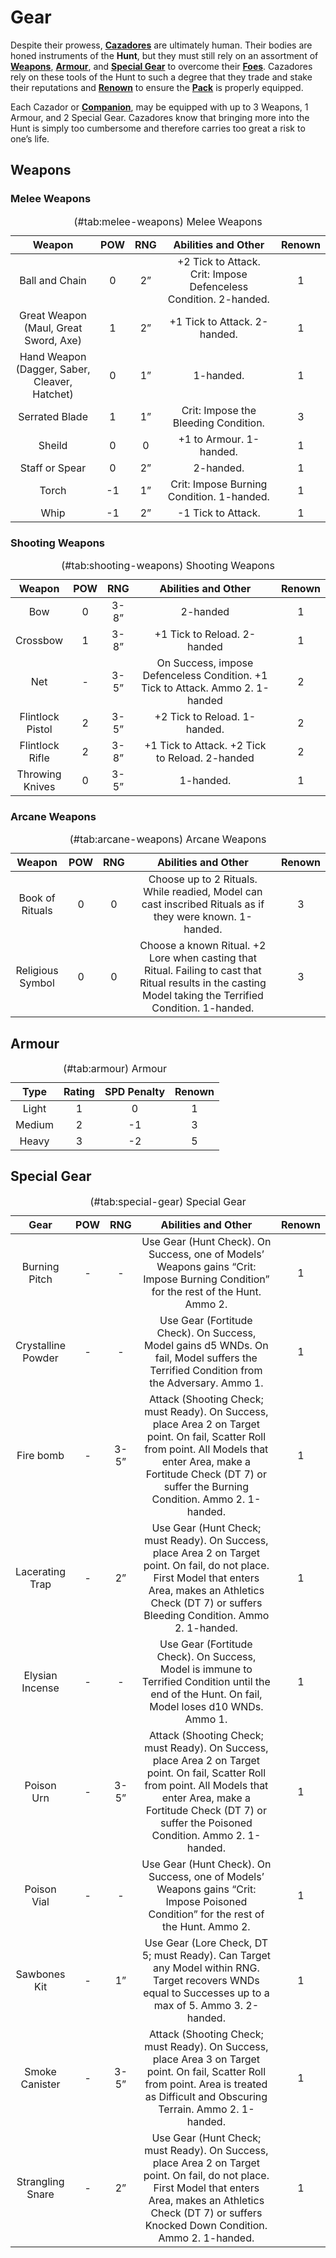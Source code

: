 # Gear {#gear}

Despite their prowess, **[Cazadores](#cazadores)** are ultimately human. Their bodies are honed instruments of the **Hunt**, but they must still rely on an assortment of **[Weapons](#gear-weapons)**, **[Armour](#gear-armour)**, and **[Special Gear](#special-gear)** to overcome their **[Foes](#foes)**. Cazadores rely on these tools of the Hunt to such a degree that they trade and stake their reputations and **[Renown](#renown)** to ensure the **[Pack](#pack)** is properly equipped. 


Each Cazador or **[Companion](#companion-types)**, may be equipped with up to 3 Weapons, 1 Armour, and 2 Special Gear. Cazadores know that bringing more into the Hunt is simply too cumbersome and therefore carries too great a risk to one’s life. 

## Weapons {#gear-weapons}

### Melee Weapons {-}

Table: (#tab:melee-weapons) Melee Weapons

|                    Weapon                     | POW  | RNG  |                     Abilities and Other                      | Renown |
| :-------------------------------------------: | :--: | :--: | :----------------------------------------------------------: | :----: |
|                Ball and Chain                 |  0   |  2"  | +2 Tick to Attack. Crit: Impose Defenceless Condition. 2-handed. |   1    |
|     Great Weapon (Maul, Great Sword, Axe)     |  1   |  2"  |                 +1 Tick to Attack. 2-handed.                 |   1    |
| Hand Weapon (Dagger, Saber, Cleaver, Hatchet) |  0   |  1"  |                          1-handed.                           |   1    |
|                Serrated Blade                 |  1   |  1"  |             Crit: Impose the Bleeding Condition.             |   3    |
|                    Sheild                     |  0   |  0   |                   +1 to Armour. 1-handed.                    |   1    |
|                Staff or Spear                 |  0   |  2"  |                          2-handed.                           |   1    |
|                     Torch                     |  -1  |  1"  |          Crit: Impose Burning Condition. 1-handed.           |   1    |
|                     Whip                      |  -1  |  2"  |                      -1 Tick to Attack.                      |   1    |

### Shooting Weapons {-}

Table: (#tab:shooting-weapons) Shooting Weapons

|      Weapon      | POW  | RNG  |                     Abilities and Other                      | Renown |
| :--------------: | :--: | :--: | :----------------------------------------------------------: | :----: |
|       Bow        |  0   | 3-8" |                           2-handed                           |   1    |
|     Crossbow     |  1   | 3-8" |                 +1 Tick to Reload. 2-handed                  |   1    |
|       Net        |  -   | 3-5" | On Success, impose Defenceless Condition. +1 Tick to Attack. Ammo 2. 1-handed |   2    |
| Flintlock Pistol |  2   | 3-5" |                 +2 Tick to Reload. 1-handed.                 |   2    |
| Flintlock Rifle  |  2   | 3-8" |        +1 Tick to Attack. +2 Tick to Reload. 2-handed        |   2    |
| Throwing Knives  |  0   | 3-5" |                          1-handed.                           |   1    |

### Arcane Weapons {-}

Table: (#tab:arcane-weapons) Arcane Weapons

|      Weapon      | POW  | RNG  |                     Abilities and Other                      | Renown |
| :--------------: | :--: | :--: | :----------------------------------------------------------: | :----: |
| Book of Rituals  |  0   |  0   | Choose up to 2 Rituals. While readied, Model can cast inscribed Rituals as if they were known. 1-handed. |   3    |
| Religious Symbol |  0   |  0   | Choose a known Ritual. +2 Lore when casting that Ritual. Failing to cast that Ritual results in the casting Model taking the Terrified Condition. 1-handed. |   3    |

## Armour {#gear-armor}

Table: (#tab:armour) Armour

|  Type  | Rating | SPD Penalty | Renown |
| :----: | :----: | :---------: | :----: |
| Light  |   1    |      0      |   1    |
| Medium |   2    |     -1      |   3    |
| Heavy  |   3    |     -2      |   5    |

## Special Gear

Table: (#tab:special-gear) Special Gear

|        Gear        | POW  | RNG  |                     Abilities and Other                      | Renown |
| :----------------: | :--: | :--: | :----------------------------------------------------------: | :----: |
|   Burning Pitch    |  -   |  -   | Use Gear (Hunt Check). On Success, one of Models’ Weapons gains “Crit: Impose Burning Condition” for the rest of the Hunt. Ammo 2. |   1    |
| Crystalline Powder |  -   |  -   | Use Gear (Fortitude Check). On Success, Model gains d5 WNDs. On fail, Model suffers the Terrified Condition from the Adversary. Ammo 1. |   1    |
|     Fire bomb      |  -   | 3-5" | Attack (Shooting Check; must Ready). On Success, place Area 2 on Target point. On fail, Scatter Roll from point. All Models that enter Area, make a Fortitude Check (DT 7) or suffer the Burning Condition. Ammo 2. 1-handed. |   1    |
|  Lacerating Trap   |  -   |  2"  | Use Gear (Hunt Check; must Ready). On Success, place Area 2 on Target point. On fail, do not place. First Model that enters Area, makes an Athletics Check (DT 7) or suffers Bleeding Condition. Ammo 2. 1-handed. |   1    |
|  Elysian Incense   |  -   |  -   | Use Gear (Fortitude Check). On Success, Model is immune to Terrified Condition until the end of the Hunt. On fail, Model loses d10 WNDs. Ammo 1. |   1    |
|     Poison Urn     |  -   | 3-5" | Attack (Shooting Check; must Ready). On Success, place Area 2 on Target point. On fail, Scatter Roll from point. All Models that enter Area, make a Fortitude Check (DT 7) or suffer the Poisoned Condition. Ammo 2. 1-handed. |   1    |
|    Poison Vial     |  -   |  -   | Use Gear (Hunt Check). On Success, one of Models’ Weapons gains “Crit: Impose Poisoned Condition” for the rest of the Hunt. Ammo 2. |   1    |
|    Sawbones Kit    |  -   |  1"  | Use Gear (Lore Check, DT 5; must Ready). Can Target any Model within RNG. Target recovers WNDs equal to Successes up to a max of 5. Ammo 3. 2-handed. |   1    |
|   Smoke Canister   |  -   | 3-5" | Attack (Shooting Check; must Ready). On Success, place Area 3 on Target point. On fail, Scatter Roll from point. Area is treated as Difficult and Obscuring Terrain. Ammo 2. 1-handed. |   1    |
|  Strangling Snare  |  -   |  2"  | Use Gear (Hunt Check; must Ready). On Success, place Area 2 on Target point. On fail, do not place. First Model that enters Area, makes an Athletics Check (DT 7) or suffers Knocked Down Condition. Ammo 2. 1-handed. |   1    |

